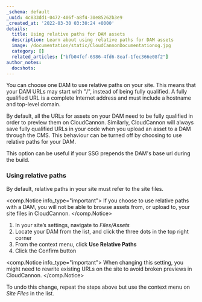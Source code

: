 ```yaml
---
_schema: default
_uuid: 4c833dd1-0472-406f-a8f4-30e85262b3e9
_created_at: '2022-03-30 03:30:24 +0000'
details:
  title: Using relative paths for DAM assets
  description: Learn about using relative paths for DAM assets
  image: /documentation/static/CloudCannonDocumentationog.jpg
  category: []
  related_articles: ["bfb04fef-6986-4fd6-8eaf-1fec366e08f2"]
author_notes:
  docshots:
---
```

You can choose one DAM to use relative paths on your site. This means that your DAM URLs may start with "/", instead of being fully qualified. A fully qualified URL is a complete Internet address and must include a hostname and top-level domain. 

By default, all the URLs for assets on your DAM need to be fully qualified in order to preview them on CloudCannon. Similarly, CloudCannon will always save fully qualified URLs in your code when you upload an asset to a DAM through the CMS. This behaviour can be turned off by choosing to use relative paths for your DAM.

This option can be useful if your SSG prepends the DAM's base url during the build.

### Using relative paths

By default, relative paths in your site must refer to the site files.

<comp.Notice info_type="important">
  If you choose to use relative paths with a DAM, you will not be able to browse assets from, or upload to, your site files in CloudCannon.
</comp.Notice>

1. In your site’s settings, navigate to *Files/Assets*
2. Locate your DAM from the list, and click the three dots in the top right corner
3. From the context menu, click **Use Relative Paths**
4. Click the Confirm button

<comp.Notice info_type="important">
  When changing this setting, you might need to rewrite existing URLs on the site to avoid broken previews in CloudCannon.
</comp.Notice>

To undo this change, repeat the steps above but use the context menu on *Site Files* in the list.